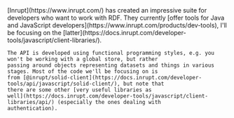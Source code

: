 
<Content>
    [Inrupt](https://www.inrupt.com/) has created an impressive suite for developers who want to work with RDF. They
    currently [offer tools for Java and JavaScript developers](https://www.inrupt.com/products/dev-tools), I'll be
    focusing on the [latter](https://docs.inrupt.com/developer-tools/javascript/client-libraries/).

    The API is developed using functional programming styles, e.g. you won't be working with a global store, but rather
    passing around objects representing datasets and things in various stages. Most of the code we'll be focusing on is
    from [@inrupt/solid-client](https://docs.inrupt.com/developer-tools/api/javascript/solid-client/), but note that
    there are some other [very useful libraries as
    well](https://docs.inrupt.com/developer-tools/javascript/client-libraries/api/) (especially the ones dealing with
    authentication).
</Content>